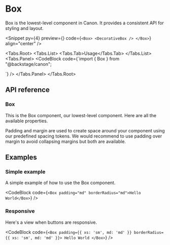 
# Box

Box is the lowest-level component in Canon. It provides a consistent API for styling and layout.

<Snippet
  py={4}
  preview={<BoxSnippet story="Preview" />}
  code={`<Box>
    <DecorativeBox />
</Box>`}
  align="center"
/>

<Tabs.Root>
  <Tabs.List>
    <Tabs.Tab>Usage</Tabs.Tab>
  </Tabs.List>
  <Tabs.Panel>
    <CodeBlock code={`import { Box } from "@backstage/canon";

<Box />`} />
  </Tabs.Panel>
</Tabs.Root>

## API reference

### Box

This is the Box component, our lowest-level component. Here are all the
available properties.

<PropsTable data={boxPropDefs} />

Padding and margin are used to create space around your component using our
predefined spacing tokens. We would recommend to use padding over margin to
avoid collapsing margins but both are available.

<PropsTable data={spacingPropDefs} />

## Examples

### Simple example

A simple example of how to use the Box component.

<CodeBlock code={`<Box padding="md" borderRadius="md">Hello World</Box>`} />

### Responsive

Here's a view when buttons are responsive.

<CodeBlock
  code={`<Box
    padding={{ xs: 'sm', md: 'md' }}
    borderRadius={{ xs: 'sm', md: 'md' }}>
    Hello World
  </Box>`}
/>
